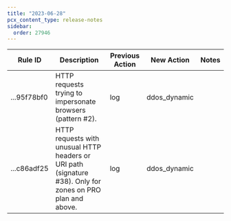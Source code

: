 ```yaml
---
title: "2023-06-28"
pcx_content_type: release-notes
sidebar:
  order: 27946
---
```


<table style="width: 100%">
	<thead>
		<tr>
			<th>Rule ID</th>
			<th>Description</th>
			<th>Previous Action</th>
			<th>New Action</th>
			<th>Notes</th>
		</tr>
	</thead>
	<tbody>
		<tr>
			<td>...95f78bf0</td>
			<td>HTTP requests trying to impersonate browsers (pattern #2).</td>
			<td>log</td>
			<td>ddos_dynamic</td>
			<td></td>
		</tr>
		<tr>
			<td>...c86adf25</td>
			<td>
				HTTP requests with unusual HTTP headers or URI path (signature #38).
				Only for zones on PRO plan and above.
			</td>
			<td>log</td>
			<td>ddos_dynamic</td>
			<td></td>
		</tr>
	</tbody>
</table>
